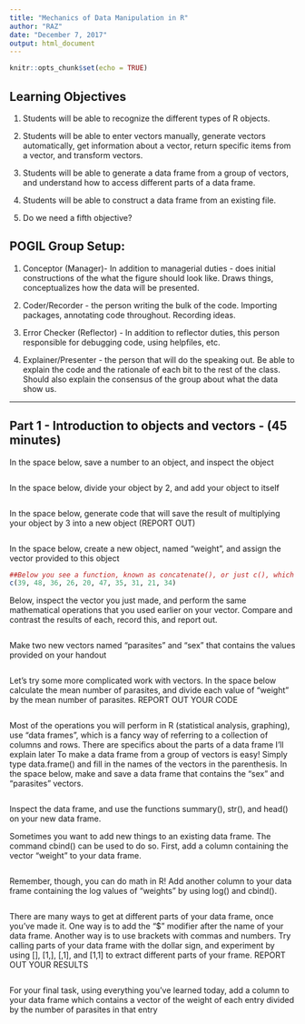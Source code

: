 ```yaml
---
title: "Mechanics of Data Manipulation in R"
author: "RAZ"
date: "December 7, 2017"
output: html_document
---
```


```r
knitr::opts_chunk$set(echo = TRUE)
```
## Learning Objectives

1. Students will be able to recognize the different types of R objects.

2. Students will be able to enter vectors manually, generate vectors automatically, get information about a vector, return specific items from a vector, and transform vectors.

3. Students will be able to generate a data frame from a group of vectors, and understand how to access different parts of a data frame.

4. Students will be able to construct a data frame from an existing file.

5. Do we need a fifth objective?

## POGIL Group Setup:
1. Conceptor (Manager)- In addition to managerial duties - does initial constructions of the what the figure should look like. Draws things, conceptualizes how the data will be presented. 

2. Coder/Recorder - the person writing the bulk of the code. Importing packages, annotating code throughout. Recording ideas.

3. Error Checker (Reflector) - In addition to reflector duties, this person responsible for debugging code, using helpfiles, etc. 

4. Explainer/Presenter - the person that will do the speaking out. Be able to explain the code and the rationale of each bit to the rest of the class. Should also explain the consensus of the group about what the data show us.

***
## Part 1 - Introduction to objects and vectors - (45 minutes)


In the space below, save a number to an object, and inspect the object
```r

```

In the space below, divide your object by 2, and add your object to itself
```r

```

In the space below, generate code that will save the result of multiplying your object by 3 into a new object (REPORT OUT)

```r

```

In the space below, create a new object, named "weight", and assign the vector provided to this object
```r
##Below you see a function, known as concatenate(), or just c(), which takes all of the numbers and puts them into a "vector", which is essentially a "line" of numbers
c(39, 48, 36, 26, 20, 47, 35, 31, 21, 34)
```

Below, inspect the vector you just made, and perform the same mathematical operations that you used earlier on your vector. Compare and contrast the results of each, record this, and report out. 
```r

```

Make two new vectors named "parasites" and "sex" that contains the values provided on your handout
```r

```

Let's try some more complicated work with vectors. In the space below calculate the mean number of parasites, and divide each value of "weight" by the mean number of parasites. REPORT OUT YOUR CODE
```r

```



Most of the operations you will perform in R (statistical analysis, graphing), use "data frames", which is a fancy way of referring to a collection of columns and rows. There are specifics about the parts of a data frame I'll explain later
To make a data frame from a group of vectors is easy! Simply type data.frame() and fill in the names of the vectors in the parenthesis. In the space below, make and save a data frame that contains the "sex" and "parasites" vectors.
```r

```

Inspect the data frame, and use the functions summary(), str(), and head() on your new data frame.


Sometimes you want to add new things to an existing data frame. The command cbind() can be used to do so. First, add a column containing the vector "weight" to your data frame.
```r

```

Remember, though, you can do math in R! Add another column to your data frame containing the log values of "weights" by using log() and cbind(). 
```r

```

There are many ways to get at different parts of your data frame, once you've made it. One way is to add the "$" modifier after the name of your data frame. Another way is to use brackets with commas and numbers. Try calling parts of your data frame with the dollar sign, and experiment by using [], [1,], [,1], and [1,1] to extract different parts of your frame. REPORT OUT YOUR RESULTS
```r

```

For your final task, using everything you've learned today, add a column to your data frame which contains a vector of the weight of each entry divided by the number of parasites in that entry

```r

```

